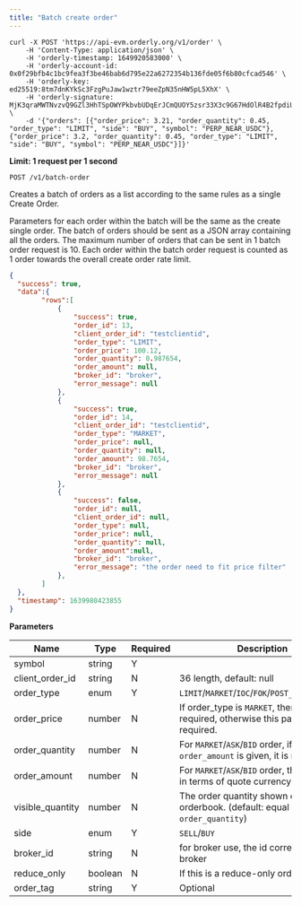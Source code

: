 ```yaml
---
title: "Batch create order"
---
```


<RequestExample>

```shell cURL
curl -X POST 'https://api-evm.orderly.org/v1/order' \
    -H 'Content-Type: application/json' \
    -H 'orderly-timestamp: 1649920583000' \
    -H 'orderly-account-id: 0x0f29bfb4c1bc9fea3f3be46bab6d795e22a6272354b136fde05f6b80cfcad546' \
    -H 'orderly-key: ed25519:8tm7dnKYkSc3FzgPuJaw1wztr79eeZpN35nHW5pL5XhX' \
    -H 'orderly-signature: MjK3qraMWTNvzvQ9GZl3HhTSpOWYPkbvbUDqErJCmQUOY5zsr33X3c9G67HdOlR4B2fpdiUXjEABDVSQ97LMBg==' \
    -d '{"orders": [{"order_price": 3.21, "order_quantity": 0.45, "order_type": "LIMIT", "side": "BUY", "symbol": "PERP_NEAR_USDC"}, {"order_price": 3.2, "order_quantity": 0.45, "order_type": "LIMIT", "side": "BUY", "symbol": "PERP_NEAR_USDC"}]}'
```
</RequestExample>

**Limit: 1 request per 1 second**

`POST /v1/batch-order`

Creates a batch of orders as a list according to the same rules as a single Create Order.

Parameters for each order within the batch will be the same as the create single order. The batch of orders should be sent as a JSON array containing all the orders. The maximum number of orders that can be sent in 1 batch order request is 10. Each order within the batch order request is counted as 1 order towards the overall create order rate limit.

<ResponseExample>

```json Response
{
  "success": true,
  "data":{
        "rows":[
            {
                "success": true,
                "order_id": 13,
                "client_order_id": "testclientid",
                "order_type": "LIMIT",
                "order_price": 100.12,
                "order_quantity": 0.987654,
                "order_amount": null,
                "broker_id": "broker",
                "error_message": null
            },
            {
                "success": true,
                "order_id": 14,
                "client_order_id": "testclientid",
                "order_type": "MARKET",
                "order_price": null,
                "order_quantity": null,
                "order_amount": 98.7654,
                "broker_id": "broker",
                "error_message": null
            },
            {
                "success": false,
                "order_id": null,
                "client_order_id": null,
                "order_type": null,
                "order_price": null,
                "order_quantity": null,
                "order_amount":null,
                "broker_id": "broker",
                "error_message": "the order need to fit price filter"
            },
        ]
  },
  "timestamp": 1639980423855
}
```
</ResponseExample>

**Parameters**

| Name             | Type    | Required | Description                                                                            |
|------------------|---------|----------|----------------------------------------------------------------------------------------|
| symbol           | string  | Y        |                                                                                        |
| client_order_id  | string  | N        | 36 length, default: null                                                               |
| order_type       | enum    | Y        | `LIMIT`/`MARKET`/`IOC`/`FOK`/`POST_ONLY`/`ASK`/`BID`                                   |
| order_price      | number  | N        | If order_type is `MARKET`, then is not required, otherwise this parameter is required. |
| order_quantity   | number  | N        | For `MARKET`/`ASK`/`BID` order, if `order_amount` is given, it is not required.        |
| order_amount     | number  | N        | For `MARKET`/`ASK`/`BID` order, the order size in terms of quote currency              |
| visible_quantity | number  | N        | The order quantity shown on orderbook. (default: equal to `order_quantity`)            |
| side             | enum    | Y        | `SELL`/`BUY`                                                                           |
| broker_id        | string  | N        | for broker use, the id corresponding to broker                                         |
| reduce_only      | boolean | N        | If this is a reduce-only order                                                         |
| order_tag        | string  | Y        | Optional                                                                          |
